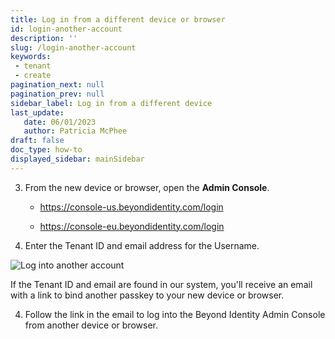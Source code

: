 ```yaml
---
title: Log in from a different device or browser
id: login-another-account
description: ''
slug: /login-another-account 
keywords: 
 - tenant
 - create
pagination_next: null
pagination_prev: null
sidebar_label: Log in from a different device
last_update: 
   date: 06/01/2023
   author: Patricia McPhee
draft: false
doc_type: how-to
displayed_sidebar: mainSidebar
---
```





<TenantIdNote />



<FindTenantIdSteps />

3. From the new device or browser, open the **Admin Console**.

   - https://console-us.beyondidentity.com/login

   - https://console-eu.beyondidentity.com/login

4. Enter the Tenant ID and email address for the Username. 

  ![Log into another account](../images/account-setup-console-login.png)

  If the Tenant ID and email are found in our system, you'll receive an email with a link to bind another passkey to your new device or browser. 
  
4. Follow the link in the email to log into the Beyond Identity Admin Console from another device or browser. 